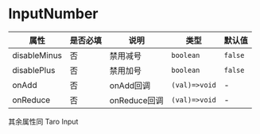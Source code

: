 # InputNumber

| 属性 | 是否必填 | 说明 | 类型 | 默认值 |
| --- | --- | --- | --- | --- |
| disableMinus | 否 | 禁用减号 | `boolean` | `false` |
| disablePlus | 否 | 禁用加号 | `boolean` | `false` |
| onAdd | 否 | onAdd回调 | `(val)=>void` | - |
| onReduce | 否 | onReduce回调 | `(val)=>void` | - |

其余属性同 Taro Input

